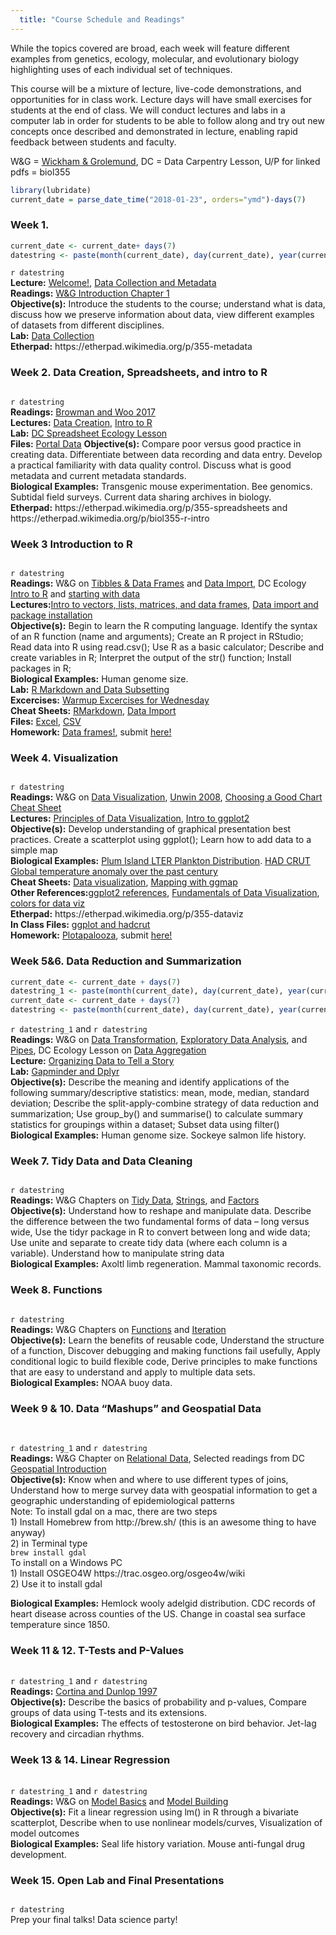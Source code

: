 ```yaml
---  
  title: "Course Schedule and Readings"  
---  
```

  While the topics covered are broad, each week will feature different examples from genetics, ecology, molecular, and evolutionary biology highlighting uses of each individual set of techniques.    
  
This course will be a mixture of lecture, live-code demonstrations, and opportunities for in class work. Lecture days will have small exercises for students at the end of class. We will conduct lectures and labs in a computer lab in order for students to be able to follow along and try out new concepts once described and demonstrated in lecture, enabling rapid feedback between students and faculty.
  
W&G = [Wickham & Grolemund](http://r4ds.had.co.nz), DC = Data Carpentry Lesson, U/P for linked pdfs = biol355
    
```r
library(lubridate)
current_date = parse_date_time("2018-01-23", orders="ymd")-days(7)
```
### Week 1.  
```r
current_date <- current_date+ days(7)
datestring <- paste(month(current_date), day(current_date), year(current_date), sep="/")
```
`r datestring`  
__Lecture:__ [Welcome!](./Lectures/01_intro.pdf),  [Data Collection and Metadata](./Lectures/02_data_collection.pdf)  
__Readings:__ [W&G Introduction Chapter 1](http://r4ds.had.co.nz/introduction.html)  
__Objective(s):__ Introduce the students to the course; understand what is data, discuss how we preserve information about data, view different examples of datasets from different disciplines.  
__Lab:__ [Data Collection](./Labs/lab_1_data_collection.html)  
__Etherpad:__ https://etherpad.wikimedia.org/p/355-metadata  

### Week  2. Data Creation, Spreadsheets, and intro to R  
```r
```
`r datestring`  
__Readings:__ [Browman and Woo 2017](./Readings/Browman_and_Woo_Spreadsheets.pdf)  
__Lectures:__  [Data Creation](./Lectures/03_data_creation.html), [Intro to R](./Lectures/04_r_intro.html)  
__Lab:__ [DC Spreadsheet Ecology Lesson](http://www.datacarpentry.org/spreadsheet-ecology-lesson/)  
__Files:__ [Portal Data](https://ndownloader.figshare.com/files/2252083) 
__Objective(s):__ Compare poor versus good practice in creating data. Differentiate between data recording and data entry. Develop a practical familiarity with data quality control. Discuss what is good metadata and current metadata standards.  
__Biological Examples:__ Transgenic mouse experimentation. Bee genomics. Subtidal field surveys. Current data sharing archives in biology.  
__Etherpad:__ https://etherpad.wikimedia.org/p/355-spreadsheets and https://etherpad.wikimedia.org/p/biol355-r-intro    
  
### Week  3 Introduction to R 
```r
```
`r datestring`  
__Readings:__ W&G on [Tibbles & Data Frames](http://r4ds.had.co.nz/tibbles.html) and [Data Import](http://r4ds.had.co.nz/data-import.html), DC Ecology [Intro to R](http://www.datacarpentry.org/R-ecology-lesson/01-intro-to-r.html) and [starting with data](http://www.datacarpentry.org/R-ecology-lesson/02-starting-with-data.html)  
__Lectures:__[Intro to vectors, lists, matrices, and data frames](./Lectures/05_r_intro_list_matrix_df.html), [Data import and package installation](./Lectures/06_read_data_libraries.html)  
__Objective(s):__  Begin to learn the R computing language. Identify the syntax of an R function (name and arguments); Create an R project in RStudio; Read data into R using read.csv(); Use R as a basic calculator; Describe and create variables in R; Interpret the output of the str() function; Install packages in R;  
__Biological Examples:__ Human genome size.   
__Lab:__ [R Markdown and Data Subsetting](./Labs/Lab_Rmarkdown_Subsetting.html)  
__Excercises:__ [Warmup Excercises for Wednesday](./Labs/lab_2_warmup.html)  
__Cheat Sheets:__ [RMarkdown](https://www.rstudio.com/wp-content/uploads/2015/02/rmarkdown-cheatsheet.pdf), [Data Import](https://github.com/rstudio/cheatsheets/raw/master/data-import.pdf)  
__Files:__ [Excel](./Data/my_data.xlsx), [CSV](./Data/my_data.csv)     
__Homework:__ [Data frames!](./Assignments/2_data_frames.html), submit [here!](https://www.dropbox.com/request/e8pfG6vDPn47TsIIa0sS)    

### Week 4. Visualization 
```r
```
`r datestring`  
__Readings:__ W&G on [Data Visualization](http://r4ds.had.co.nz/data-visualisation.html),  [Unwin 2008](./Readings/Unwin_2008_dataviz.pdf), [Choosing a Good Chart Cheat Sheet](./Readings/choosing-a-good-chart-09.pdf)  
__Lectures:__ [Principles of Data Visualization](./Lectures/07_data_viz_principles.pdf), [Intro to ggplot2](./Lectures/08_ggplot_intro.html)  
__Objective(s):__  Develop understanding of graphical presentation best practices. Create a scatterplot using ggplot(); Learn how to add data to a simple map    
__Biological Examples:__  [Plum Island LTER Plankton Distribution](./Lectures/data/EST-PR-PlanktonChemTax.xls). [HAD CRUT Global temperature anomaly over the past century](./Lectures/data/hadcrut_temp_anomoly_1850_2015.csv)  
__Cheat Sheets:__ [Data visualization](https://github.com/rstudio/cheatsheets/raw/master/data-visualization-2.1.pdf), [Mapping with ggmap](https://www.nceas.ucsb.edu/~frazier/RSpatialGuides/ggmap/ggmapCheatsheet.pdf)  
__Other References:__[ggplot2 references](http://ggplot2.tidyverse.org/reference/), [Fundamentals of Data Visualization](http://serialmentor.com/dataviz/), [colors for data viz](https://lisacharlotterost.github.io/2016/04/22/Colors-for-DataVis/)  
__Etherpad:__ https://etherpad.wikimedia.org/p/355-dataviz  
__In Class Files:__ [ggplot and hadcrut](./in_class_files/2018/scripts/hadcrut_ggplot.R)  
__Homework:__ [Plotapalooza](./Assignments/3_ggplot_intro.html), submit [here!](https://www.dropbox.com/request/9whCDDUB8TNByJ5KbkoP)

### Week  5&6. Data Reduction and Summarization
```r
current_date <- current_date + days(7)
datestring_1 <- paste(month(current_date), day(current_date), year(current_date), sep="/")
current_date <- current_date + days(7)
datestring <- paste(month(current_date), day(current_date), year(current_date), sep="/")
```
`r datestring_1` and `r datestring`  
__Readings:__ W&G on [Data Transformation](http://r4ds.had.co.nz/transform.html), [Exploratory Data Analysis](http://r4ds.had.co.nz/exploratory-data-analysis.html), and [Pipes](http://r4ds.had.co.nz/pipes.html), DC Ecology Lesson on [Data Aggregation](http://www.datacarpentry.org/R-ecology-lesson/03-dplyr.html)  
__Lecture:__ [Organizing Data to Tell a Story](./Lectures/09_summarizing_data.html)  
__Lab:__ [Gapminder and Dplyr](https://swcarpentry.github.io/r-novice-gapminder/13-dplyr/)  
__Objective(s):__ Describe the meaning and identify applications of the following summary/descriptive statistics: mean, mode, median, standard deviation; Describe the split-apply-combine strategy of data reduction and summarization; Use group_by() and summarise() to calculate summary statistics for groupings within a dataset; Subset data using filter()  
__Biological Examples:__ Human genome size. Sockeye salmon life history.  

### Week  7. Tidy Data and Data Cleaning
```r
```
`r datestring`  
__Readings:__ W&G Chapters on [Tidy Data](http://r4ds.had.co.nz/tidy-data.html), [Strings](http://r4ds.had.co.nz/strings.html), and [Factors](http://r4ds.had.co.nz/factors.html)  
__Objective(s):__ Understand how to reshape and manipulate data. Describe the difference between the two fundamental forms of data – long versus wide, Use the tidyr package in R to convert between long and wide data; Use unite and separate to create tidy data (where each column is a variable). Understand how to manipulate string data  
__Biological Examples:__ Axoltl limb regeneration. Mammal taxonomic records.  

### Week  8. Functions 
```r
```
`r datestring`  
__Readings:__ W&G Chapters on [Functions](http://r4ds.had.co.nz/functions.html) and [Iteration](http://r4ds.had.co.nz/iteration.html)  
__Objective(s):__ Learn the benefits of reusable code, Understand the structure of a function, Discover debugging and making functions fail usefully, Apply conditional logic to build flexible code, Derive principles to make functions that are easy to understand and apply to multiple data sets.  
__Biological Examples:__ NOAA buoy data.  

### Week  9 & 10. Data "Mashups" and Geospatial Data
```r
```
```r
```
`r datestring_1` and `r datestring`  
__Readings:__  W&G Chapter on [Relational Data](http://r4ds.had.co.nz/relational-data.html), Selected readings from DC [Geospatial Introduction](http://www.datacarpentry.org/R-spatial-raster-vector-lesson/)  
__Objective(s):__ Know when and where to use different types of joins, Understand how to merge survey data with geospatial information to get a geographic understanding of epidemiological patterns  
Note: To install gdal on a mac, there are two steps  
1) Install Homebrew from http://brew.sh/ (this is an awesome thing to have anyway)  
2) in Terminal type  
`brew install gdal`  
To install on a Windows PC  
1) Install OSGEO4W https://trac.osgeo.org/osgeo4w/wiki  
2) Use it to install gdal  

__Biological Examples:__ Hemlock wooly adelgid distribution. CDC records of heart disease across counties of the US. Change in coastal sea surface temperature since 1850.  

### Week  11 & 12. T-Tests and P-Values 
```r
```
`r datestring_1` and `r datestring`  
__Readings:__ [Cortina and Dunlop 1997](./Readings/cortina and Dunlop 1997 significance testing p value.pdf)  
__Objective(s):__ Describe the basics of probability and p-values, Compare groups of data using T-tests and its extensions.  
__Biological Examples:__ The effects of testosterone on bird behavior. Jet-lag recovery and circadian rhythms.   

### Week  13 & 14. Linear Regression 
```r
```
`r datestring_1` and `r datestring`  
__Readings:__  W&G on [Model Basics](http://r4ds.had.co.nz/model-basics.html) and [Model Building](http://r4ds.had.co.nz/model-building.html)  
__Objective(s):__ Fit a linear regression using lm() in R through a bivariate scatterplot, Describe when to use nonlinear models/curves, Visualization of model outcomes  
__Biological Examples:__ Seal life history variation. Mouse anti-fungal drug development.   

### Week  15. Open Lab and Final Presentations
```r
```
`r datestring`  
Prep your final talks! Data science party!